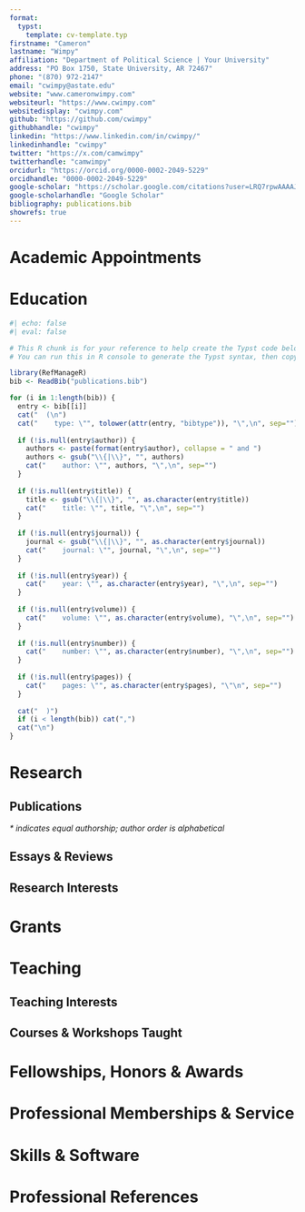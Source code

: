 ```yaml
---
format:
  typst:
    template: cv-template.typ
firstname: "Cameron"
lastname: "Wimpy"
affiliation: "Department of Political Science | Your University"
address: "PO Box 1750, State University, AR 72467"
phone: "(870) 972-2147"
email: "cwimpy@astate.edu"
website: "www.cameronwimpy.com"
websiteurl: "https://www.cwimpy.com"
websitedisplay: "cwimpy.com"
github: "https://github.com/cwimpy"
githubhandle: "cwimpy"
linkedin: "https://www.linkedin.com/in/cwimpy/"
linkedinhandle: "cwimpy"
twitter: "https://x.com/camwimpy"
twitterhandle: "camwimpy"
orcidurl: "https://orcid.org/0000-0002-2049-5229"
orcidhandle: "0000-0002-2049-5229"
google-scholar: "https://scholar.google.com/citations?user=LRQ7rpwAAAAJ&hl=en"
google-scholarhandle: "Google Scholar"
bibliography: publications.bib
showrefs: true
---
```


# Academic Appointments

```{=typst}
#cv-entry(
  title: "Associate Professor and Chair of Department of Government, Law & Policy",
  organization: "Arkansas State University",
  location: "Jonesboro, AR",
  dates: "2023–present",
  indent: true
)

#cv-entry(
  title: "Director of the Institute for Rural Initiatives",
  organization: "Arkansas State University",
  location: "Jonesboro, AR",
  dates: "2022–present",
)

#cv-entry(
  title: "Assistant Professor of Political Science",
  organization: "Arkansas State University",
  location: "Jonesboro, AR",
  dates: "2019–2023",
)

#cv-entry(
  title: "Research Director of MIT Election Data and Science Lab",
  organization: "Massachusetts Institute of Technology",
  location: "Cambridge, MA",
  dates: "2017–2019",
)

#cv-entry(
  title: "Pre/Post-Doctoral Researcher in Political Science",
  organization: "Texas A&M University",
  location: "College Station, TX",
  dates: "2013–2014",
)
```
# Education

```{=typst}
#cv-entry(
  title: "Ph.D. in Political Science",
  organization: "Texas A&M University",
  location: "College Station, TX",
  dates: "2014"
)

#cv-entry(
  title: "M.A. in Political Science",
  organization: "Arkansas State University",
  location: "Jonesboro, AR",
  dates: "2009"
  )
  
#cv-entry(
  title: "B.A. in Political Science",
  organization: "Arkansas State University",
  location: "Jonesboro, AR",
  dates: "2007"
  )
```


```r
#| echo: false
#| eval: false

# This R chunk is for your reference to help create the Typst code below
# You can run this in R console to generate the Typst syntax, then copy/paste it

library(RefManageR)
bib <- ReadBib("publications.bib")

for (i in 1:length(bib)) {
  entry <- bib[[i]]
  cat("  (\n")
  cat("    type: \"", tolower(attr(entry, "bibtype")), "\",\n", sep="")
  
  if (!is.null(entry$author)) {
    authors <- paste(format(entry$author), collapse = " and ")
    authors <- gsub("\\{|\\}", "", authors)
    cat("    author: \"", authors, "\",\n", sep="")
  }
  
  if (!is.null(entry$title)) {
    title <- gsub("\\{|\\}", "", as.character(entry$title))
    cat("    title: \"", title, "\",\n", sep="")
  }
  
  if (!is.null(entry$journal)) {
    journal <- gsub("\\{|\\}", "", as.character(entry$journal))
    cat("    journal: \"", journal, "\",\n", sep="")
  }
  
  if (!is.null(entry$year)) {
    cat("    year: \"", as.character(entry$year), "\",\n", sep="")
  }
  
  if (!is.null(entry$volume)) {
    cat("    volume: \"", as.character(entry$volume), "\",\n", sep="")
  }
  
  if (!is.null(entry$number)) {
    cat("    number: \"", as.character(entry$number), "\",\n", sep="")
  }
  
  if (!is.null(entry$pages)) {
    cat("    pages: \"", as.character(entry$pages), "\"\n", sep="")
  }
  
  cat("  )")
  if (i < length(bib)) cat(",")
  cat("\n")
}
```
# Research

## Publications
*\* indicates equal authorship; author order is alphabetical*

```{=typst}
#let my-publications = (
  // Journal Articles
  (
    type: "article",
    author: "Lisa Schur and Mason Ameri and Joseph Dietrich and Michael Herron and Douglas Kruse and Whitney Quesenbery and Melissa Rogers and Jean Schroedel and Daniel A. Smith and Cameron Wimpy",
    title: "Ensuring Voting Access Across the Electorate",
    journal: "Journal of Election Administration Research & Practice",
    volume: "3",
    year: "2025",
    pages: "3--10",
  ),
  (
    type: "article",
    author: "Samuel Baltz and Alexander Agadjanian and Declan Chin and John Curiel and Kevin DeLuca and James Dunham and Jennifer Miranda and Connor Phillips and Annabel Uhlman and Cameron Wimpy and Marcos Zárate and Charles Stewart",
    title: "American Election Results at the Precinct Level",
    journal: "Nature: Scientific Data",
    volume: "9",
    number: "651",
    year: "2022",
    pages: "1--12",
    doi: "10.1038/s41597-022-01745-0"
  ),
  (
    type: "article",
    author: "Cameron Wimpy",
    title: "Political Failure and Bureaucratic Potential in Africa",
    journal: "Journal of Policy Studies",
    volume: "36",
    number: "4",
    year: "2021",
    pages: "15--25",
    doi: "10.52372/kjps36402"
  ),
  (
    type: "article",
    author: "Cameron Wimpy and Laron K. Willams and Guy D. Whitten",
    title: "X Marks the Spot: Discovering the Treasure of Spatial-X Models",
    journal: "The Journal of Politics",
    volume: "83",
    number: "2",
    year: "2021",
    pages: "722--739",
    doi: "10.1086/710089",
  ),
  (
    type: "article",
    author: "Guy D. Whitten and Laron K. Williams and Cameron Wimpy",
    title: "Interpretation: The Final Spatial Frontier",
    journal: "Political Science Research and Methods",
    volume: "9",
    number: "1",
    year: "2021",
    pages: "140--156",
    doi: "10.1017/psrm.2019.9",
    note: "equal authorship" 
  ),
  (
    type: "article",
    author: "Charles Stewart III and R. Michael Alvarez and Stephen Pettigrew and Cameron Wimpy",
    title: "Abstention, Protest, and Residual Votes in the 2016 Election",
    journal: "Social Science Quarterly",
    volume: "101",
    number: "2",
    year: "2020",
    pages: "925--939",
    doi: "10.1111/ssqu.12757"
  ),
  (
    type: "article",
    author: "Kenneth J. Meier and Mallory Compton and John Polga-Hecimovich and Miyeon Song and Cameron Wimpy",
    title: "Bureaucracy and the Failure of Politics: Challenges to Democratic Governance",
    journal: "Administration and Society",
    volume: "51",
    number: "10",
    year: "2019",
    pages: "1576--1605",
    doi: "10.1177/0095399719874759"
  ),
  (
    type: "article",
    author: "Matthew W. Walker and Sarah A. Evans and Cameron Wimpy and Amanda Berger and Alexandria Smith",
    title: "Developing Smokeless Tobacco Prevention Messaging for At-Risk Youth: Early Lessons from 'The Real Cost' Smokeless Campaign",
    journal: "Health Equity",
    volume: "2",
    number: "1",
    year: "2018",
    pages: "167--173",
    doi: "10.1089/heq.2018.0029"
  ),
  (
    type: "article",
    author: "Chris McKallagat and Flávio D. S. Souza and Jenifer Whitten-Woodring and Cameron Wimpy",
    title: "Are Media at Work in Your Neighborhood? The Effect of Media Freedom, Internet Access and Information Spillover on Workers' Rights",
    journal: "Social Science Quarterly",
    volume: "98",
    number: "3",
    year: "2017",
    pages: "1078--1098",
    doi: "10.1111/ssqu.12443",
    note: "equal authorship" 
  ),
  (
    type: "article",
    author: "Cameron Wimpy and Guy D. Whitten",
    title: "What Is and What May Never Be: Economic Voting in Developing Democracies",
    journal: "Social Science Quarterly",
    volume: "98",
    number: "3",
    year: "2017",
    pages: "1099--1111",
    doi: "10.1111/ssqu.12444"
  ),
  (
    type: "article",
    author: "Blake E. Garcia and Cameron Wimpy",
    title: "Does Information Lead to Emulation? Spatial Dependence in Anti-Government Violence",
    journal: "Political Science Research and Methods",
    volume: "4",
    number: "1",
    year: "2016",
    pages: "27--46",
    doi: "10.1017/psrm.2014.18",
    note: "equal authorship"
  ),
  
  // Book Chapters
  (
    type: "incollection",
    author: "Amanda M. Carpenter and Cameron Wimpy",
    title: "Rural and other minority populations",
    booktitle: "Pandemic Resilience: Vaccination Resistance and Hesitance, Lessons from COVID-19",
    editor: "David Berube",
    publisher: "Springer Nature",
    address: "New York",
    year: "2024"
  ),
  (
    type: "incollection",
    author: "Amanda M. Carpenter and Cameron Wimpy",
    title: "The politicization of COVID-19 and implications for public health",
    booktitle: "Pandemic Resilience: Vaccination Resistance and Hesitance, Lessons from COVID-19",
    editor: "David Berube",
    publisher: "Springer Nature",
    address: "New York",
    year: "2024",
    note: "equal authorship"
  ),
  (
    type: "incollection",
    author: "Cameron Wimpy and Marlette Jackson and Kenneth J. Meier",
    title: "Administrative Capacity and Health Care in Africa: Path Dependence as a Contextual Variable",
    booktitle: "Context and Government Performance: Public Management in Comparative Perspective",
    editor: "Amanda Rutherford and Claudia Avellaneda and Kenneth J. Meier",
    publisher: "Georgetown University Press",
    address: "Washington DC",
    year: "2017",
    pages: "27--48"
  ),
  (
    type: "incollection",
    author: "Guy D. Whitten and Cameron Wimpy",
    title: "Stata and Political Science",
    booktitle: "Thirty Years with Stata: A Retrospective",
    editor: "Enrique Pinzon",
    publisher: "Stata Press",
    address: "College Station",
    year: "2015",
    pages: "121--125",
    note: "equal authorship"
  )
)

#display-publications-from-data(
  publications: my-publications,
  bold-name: "Cameron Wimpy",
  reverse-numbering: true,
  categories: (
    ("article", "Journal Articles"),
    ("incollection", "Book Chapters")
  )
)
```

## Essays & Reviews
```{=typst}
#let my-essays = (
  (
    type: "article",
    author: "Irvin D. Reid and Cameron Wimpy",
    title: "Defining Opposition: An Interview with Afonso Dhlakama of RENAMO",
    journal: "Ufahamu: A Journal of African Studies",
    volume: "37",
    number: "1",
    year: "2013"
  ),
  (
    type: "article",
    author: "Cameron Wimpy",
    title: "The 2009 Presidential and Parliamentary Elections in Mozambique",
    journal: "Electoral Studies",
    volume: "30",
    number: "2",
    year: "2011",
    pages: "366--368",
    doi: "10.1016/j.electstud.2011.02.004"
  ),
  (
    type: "article",
    author: "Cameron Wimpy",
    title: "Review of: Valeri, Marc. 2010. 'Oman: Politics and Society in the Qaboos State'",
    journal: "Digest of Middle East Studies",
    volume: "19",
    number: "2", 
    year: "2010",
    pages: "340--341",
    doi: "10.1111/j.1949-3606.2010.00052.x"
  )
)

#display-publications-from-data(
  publications: my-essays,
  bold-name: "Cameron Wimpy",
  reverse-numbering: true,
  categories: ()
)
```

<!-- ## Selected Works in Progress -->
<!-- ```{=typst} -->
<!-- #cv-entry( -->
<!--   title: "Modeling Time and Space Together", -->
<!--   dates: "In Progress", -->
<!--   description: "With Andrea Junqueira, Ali Kagalwala, Guy D. Whitten, and Laron K. Williams" -->
<!-- ) -->

<!-- #cv-entry( -->
<!--   title: "Examining Rurality as a Predictor of Health Behavior and Outcomes: An Analysis of County Health Rankings, 2011–2021", -->
<!--   dates: "In Progress",  -->
<!--   description: "With Amanda M. Carpenter" -->
<!-- ) -->
<!-- ``` -->

## Research Interests
```{=typst}
#service-list(("Comparative Public Administration & Policy", "Election Administration", "Political Economy", "Political Methodology", "Spatial Econometrics"))
```

# Grants
```{=typst}
#cv-entry(
  title: "Ensuring Usability/Disability Access within the Voting Experience",
  organization: "MIT Election Data and Science Lab and The Pew Charitable Trusts",
  dates: "2023",
  description: "Sub-grant from Rutgers University, $10,000",
  small: true
)

#cv-entry(
  title: "Exploring Rural Election Administration with Special Attention to the Mississippi River Delta",
  organization: "MIT Election Data and Science Lab and The Pew Charitable Trusts",
  dates: "2022",
  description: "$95,173",
  small: true
)

#cv-entry(
  title: "Vaccine Hesitancy Among College and University Students in Arkansas",
  organization: "Arkansas Department of Health",
  dates: "2022",
  description: "CDC sub-award, $32,042, co-PI with Amanda M. Carpenter"
)

#cv-entry(
  title: "Should We Stay or Should We Go Now? Examining Americans' Attitudes Towards Separation and Unity",
  organization: "Arkansas State University Faculty Research Grant",
  dates: "2021",
  description: "$10,000, co-PI with William P. McLean"
)

#cv-entry(
  title: "Developing a Public Health Preparedness Dashboard for Rural Communities",
  organization: "Arkansas Biosciences Institute",
  dates: "2020",
  description: "$12,583, co-PI with Amanda M. Carpenter"
)

#cv-entry(
  title: "Liberal Arts Professional Development Grant",
  organization: "Texas A&M University",
  dates: "2014",
  description: "$6,331"
)

#cv-entry(
  title: "Liberal Arts Faculty-Student Collaboration Grant",
  organization: "Texas A&M University",
  dates: "2013",
  description: "$2,000, with Kenneth J. Meier"
)

#cv-entry(
  title: "Liberal Arts Vision 2020 Dissertation Enhancement Award",
  organization: "Texas A&M University",
  dates: "2013",
  description: "$5,000"
)

#cv-entry(
  title: "Liberal Arts Professional Development Grant",
  organization: "Texas A&M University",
  dates: "2012",
  description: "$4,000"
)

#cv-entry(
  title: "Fieldwork grants for research in South Sudan",
  organization: "Texas A&M University",
  dates: "2010–2011",
  description: "$5,000"
)
#pagebreak()
#cv-entry(
  title: "Middle East Studies grant for Arabic study and fieldwork in Yemen",
  organization: "Arkansas State University",
  dates: "2009",
  description: "$5,000"
)

#cv-entry(
  title: "Middle East Studies grant for Arabic study and fieldwork in Oman and the United Arab Emirates",
  organization: "Arkansas State University",
  dates: "2006",
  description: "$5,000"
)
```

# Teaching
## Teaching Interests
```{=typst}
#service-list(("African Politics", "Comparative Public Policy", "Political Economy", "International Relations", "Research Methods"))
```

## Courses & Workshops Taught
```{=typst}
#teaching-entry(
  course: "POSC 4003, Terrorism and Political Violence",
  institution: "Arkansas State University",
  terms: ""
)

#teaching-entry(
  course: "POSC 4313, International Organization",
  institution: "Arkansas State University", 
  terms: ""
)

#teaching-entry(
  course: "POSC 4003, Data Visualization for Social Science",
  institution: "Arkansas State University",
  terms: ""
)

#teaching-entry(
  course: "POSC 3303, Introduction to International Politics",
  institution: "Arkansas State University",
  terms: ""
)

#teaching-entry(
  course: "POSC 6013, Advanced Political Analysis",
  institution: "Arkansas State University",
  terms: "Graduate course"
)

#teaching-entry(
  course: "POSC 680V, Seminar in Political Economy",
  institution: "Arkansas State University",
  terms: "Graduate course"
)

#teaching-entry(
  course: "POSC 3213, African Political Systems",
  institution: "Arkansas State University",
  terms: ""
)

#teaching-entry(
  course: "POSC 4323/5323, Foreign Policy Analysis",
  institution: "Arkansas State University",
  terms: "Mixed level course"
)

#teaching-entry(
  course: "POSC 1303, Introduction to Model U.N.",
  institution: "Arkansas State University",
  terms: ""
)

#teaching-entry(
  course: "POSC 3003, Introduction to Political Analysis", 
  institution: "Arkansas State University",
  terms: ""
)

#teaching-entry(
  course: "Modern Regression Analysis",
  institution: "FLACSO University",
  terms: "IPSA methods workshop, team taught with Laron Williams"
)

#teaching-entry(
  course: "POSC 6003, Techniques of Political Science and Public Administration Research",
  institution: "Arkansas State University",
  terms: "Graduate course"
)

#teaching-entry(
  course: "POSC 4223, Middle Eastern Political Systems",
  institution: "Arkansas State University",
  terms: ""
)

#teaching-entry(
  course: "POSC 6533, Public Policy Analysis",
  institution: "Arkansas State University",
  terms: "Graduate course"
)

#teaching-entry(
  course: "POSC 3203, Introduction to Comparative Politics",
  institution: "Arkansas State University",
  terms: ""
)

#teaching-entry(
  course: "A Scientific Approach to Qualitative Data Analysis",
  institution: "Texas A&M University",
  terms: "Graduate workshop"
)

#teaching-entry(
  course: "POLS 325, African Politics",
  institution: "Texas A&M University",
  terms: ""
)

#teaching-entry(
  course: "Multivariate Models for Social Scientists and Policy Analysts",
  institution: "Concordia University",
  terms: "ICPSR methods workshop, assistant to Harold D. Clarke & Guy D. Whitten"
)

#teaching-entry(
  course: "POLS 603, Quantitative Political Analysis II",
  institution: "Texas A&M University",
  terms: "Graduate course, student instructor for Guy D. Whitten"
)

#teaching-entry(
  course: "POSC 3313, American Foreign Policy",
  institution: "Arkansas State University",
  terms: ""
)

#teaching-entry(
  course: "PS 1010, American National Government",
  institution: "Wayne State University",
  terms: ""
)

#teaching-entry(
  course: "POSC 2103, Introduction to United States Government",
  institution: "Arkansas State University",
  terms: ""
)
```

# Fellowships, Honors & Awards
```{=typst}
#cv-entry(
  title: "Faculty Research Achievement Award",
  organization: "College of Liberal Arts & Communication, Arkansas State University",
  dates: "2020"
)

#cv-entry(
  title: "Best Published Paper in Political Science Research and Methods",
  organization: "EPSA",
  dates: "2016"
)

#cv-entry(
  title: "Graduate research assistantship",
  organization: "Texas A&M University", 
  dates: "2010–2014"
)

#cv-entry(
  title: "Board of Regents graduate fellowship",
  organization: "Texas A&M University",
  dates: "2010–2011"
)

#cv-entry(
  title: "Critical Languages Scholarship for Arabic study in Morocco",
  organization: "U.S. State Department",
  dates: "2009"
)

#cv-entry(
  title: "Outstanding Graduate Student",
  organization: "Political Science Department, Arkansas State University",
  dates: "2009"
)

#cv-entry(
  title: "Fulbright Finalist, Syria",
  organization: "U.S. State Department", 
  dates: "2006"
)

#cv-entry(
  title: "Graduate research/teaching assistantship",
  organization: "Arkansas State University",
  dates: "2007–2009"
)
```

# Professional Memberships & Service
```{=typst}
#cv-entry(
  title: "Reviewer",
  organization: "National Science Foundation Graduate Research Fellowship Program (GRFP)",
  dates: "Current"
)

#cv-entry(
  title: "Reviewer", 
  organization: "Science of Science: Discovery, Communication and Impact (SoS:DCI)",
  dates: "Current"
)

#cv-entry(
  title: "Member, University Planning Committee",
  organization: "Arkansas State University",
  dates: "2024–"
)

#cv-entry(
  title: "Member, University Strategic Planning Committee on Campus Culture and Shared Values",
  organization: "Arkansas State University",
  dates: "2023–"
)

#cv-entry(
  title: "Member, University Academic Integrity Committee",
  organization: "Arkansas State University",
  dates: "2022–"
)

#cv-entry(
  title: "Member, Cluster Hire in Artificial Intelligence Search Committee",
  organization: "Arkansas State University",
  dates: "2022"
)

#cv-entry(
  title: "Chair, Middle East Studies Committee",
  organization: "Arkansas State University",
  dates: "2022–"
)

#cv-entry(
  title: "Member, BS in Data Science & Analytics Steering Committee", 
  organization: "Arkansas State University",
  dates: "2021–2022"
)

#cv-entry(
  title: "Chair, Committee to Develop a Rural Studies Center",
  organization: "Arkansas State University",
  dates: "2020–2022"
)

#cv-entry(
  title: "Member, Executive Committee",
  organization: "Southwest Political Science Association",
  dates: "2020–2022"
)
```

# Skills & Software

```{=typst}

#cv-entry(
  title: "Languages",
  description: "Arabic (Intermediate Modern Standard, Colloquial Gulf, and Yemeni dialects)"
)

#cv-entry(
  title: "Certifications",
  description: "IRB CITI human subjects research certification, NIH human subjects research certification"
)

#cv-entry(
  title: "Methods",
  description: "EITM, Field Experiments, Maximum Likelihood, Pooled Time Series, Qualitative Methods, Spatial Econometrics, Time Series"
)

#cv-entry(
  title: "Software",
  description: {
    "GIS, HTML, " + LaTeX + ", MacRATS, Mata, Nvivo, Python, R, SPSS, Stata"
  }
)
```

# Professional References

```{=typst}
#let my-references = (
    (
    name: "Dr. William P. McLean", 
    title: "Senior Vice Provost for Academic Affairs",
    institution: "Arkansas State University",
    address: "State University, AR 72467",
    phone: "(870) 972-2104",
    email: "wmclean@astate.edu"
  ),
  (
    name: "Dr. Kenneth J. Meier", 
    title: "Distinguished Scholar in Residence",
    institution: "American University",
    address: "Washington, DC 20016",
    phone: "(202) 885-2361",
    email: "kmeier@american.edu"
  ),
  (
    name: "Dr. Charles Stewart III",
    title: "Kenan Sahin Distinguished Professor",
    subtitle: "Founding Director of MIT Election Data and Science Lab",
    institution: "Massachusetts Institute of Technology",
    address: "Cambridge, MA 02139",
    phone: "(617) 253-2579",
    email: "cstewart@mit.edu"
  ),
  (
  name: "Dr. Guy D. Whitten",
  title: "Professor and Head of Political Science",
  subtitle: "Bob Bullock Chair in Public Policy and Finance",
  institution: "Texas A&M University",
  address: "College Station, TX 77843",
  phone: "(979) 845-8833",
  email: "g-whitten@tamu.edu"
  ),
  (
    name: "Dr. Laron K. Williams",
    title: "Frederick A. Middlebush Chair of Political Science", 
    institution: "University of Missouri",
    address: "Columbia, MO 65211",
    phone: "(573) 882-2820",
    email: "williamslaro@missouri.edu"
  )
)

#references-section(my-references, show-references: true)
```
